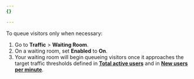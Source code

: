 ```yaml
---
{}

---
```


To queue visitors only when necessary:

1. Go to **Traffic** > **Waiting Room**.
2. On a waiting room, set **Enabled** to **On**.
3. Your waiting room will begin queueing visitors once it approaches the target traffic thresholds defined in [**Total active users**](/waiting-room/reference/configuration-settings/) and in [**New users per minute**](/waiting-room/reference/configuration-settings/).
